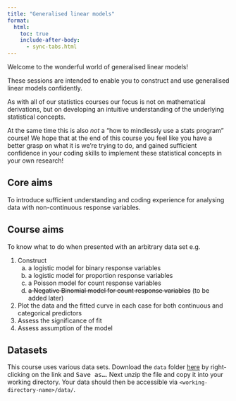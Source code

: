 ```yaml
---
title: "Generalised linear models"
format:
  html:
    toc: true
    include-after-body:
      - sync-tabs.html
---
```


Welcome to the wonderful world of generalised linear models!

These sessions are intended to enable you to construct and use generalised linear models confidently.

As with all of our statistics courses our focus is not on mathematical derivations, but on developing an intuitive understanding of the underlying statistical concepts.

At the same time this is also *not* a "how to mindlessly use a stats program" course! We hope that at the end of this course you feel like you have a better grasp on what it is we're trying to do, and gained sufficient confidence in your coding skills to implement these statistical concepts in your own research!

## Core aims

To introduce sufficient understanding and coding experience for analysing data with non-continuous response variables.

::: callout-note
## Course aims

To know what to do when presented with an arbitrary data set e.g.

1.  Construct
    a.  a logistic model for binary response variables
    b.  a logistic model for proportion response variables
    c.  a Poisson model for count response variables
    d.  ~~a Negative Binomial model for count response variables~~ (to be added later)
2.  Plot the data and the fitted curve in each case for both continuous and categorical predictors
3.  Assess the significance of fit
4.  Assess assumption of the model
:::

## Datasets {#index-datasets}

This course uses various data sets. Download the `data` folder [here](data.zip) by right-clicking on the link and <kbd>Save as...</kbd>. Next unzip the file and copy it into your working directory. Your data should then be accessible via `<working-directory-name>/data/`.
